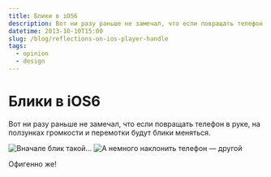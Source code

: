 ```yaml
---
title: Блики в iOS6
description: Вот ни разу раньше не замечал, что если повращать телефон в руке, на ползунках громкости и перемотки будут блики меняться.
datetime: 2013-10-10T15:00
slug: /blog/reflections-on-ios-player-handle
tags:
  - opinion
  - design
---
```


# Блики в iOS6

Вот ни разу раньше не замечал, что если повращать телефон в руке, на ползунках громкости и перемотки будут блики меняться.

![Вначале блик такой...](/images/content/reflections-on-ios-player-handle/ru/one.jpg)
![А немного наклонить телефон — другой](/images/content/reflections-on-ios-player-handle/ru/two.jpg)

Офигенно же!
